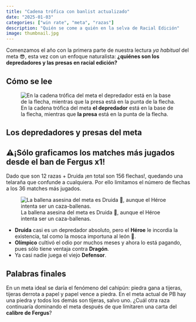 ```yaml
---
title: "Cadena trófica con banlist actualizado"
date: "2025-01-03"
categories: ["win rate", "meta", "razas"]
description: "Quién se come a quién en la selva de Racial Edición"
image: thumbnail.jpg
---
```


Comenzamos el año con la primera parte de nuestra lectura *ya habitual* del meta 😎, esta vez con un enfoque naturalista: **¿quiénes son los depredadores y las presas en racial edición?**

## Cómo se lee

![En la cadena trófica del meta **el depredador** está en la base de la flecha, mientras que **la presa** está en la punta de la flecha.](como-leer-cadena-trofica.jpg){fig-align="center"}

## Los depredadores y presas del meta

::: callout-caution
## ⚠️¡Sólo graficamos los matches más jugados desde el ban de Fergus x1!

Dado que son 12 razas + Druida ¡en total son 156 flechas!, quedando una telaraña que confunde a cualquiera. Por ello limitamos el número de flechas a los 36 matches más jugados.
:::

![La ballena asesina del meta es Druida 🐳, aunque el Héroe intenta ser un caza-ballenas.](cadena-trofica.jpg){fig-align="center"}

-   **Druida** casi es un depredador absoluto, pero el **Héroe** le incordia la existencia, tal como la mosca importuna al león 🦁.
-   **Olímpico** cultivó el odio por muchos meses y ahora lo está pagando, pues sólo tiene ventaja contra **Dragón**.
-   Ya casi nadie juega el viejo **Defensor**.

## Palabras finales

En un meta ideal se daría el fenómeno del cahipún: piedra gana a tijeras, tijeras derrota a papel y papel vence a piedra. En el meta actual de PB hay una piedra y todos los demás son tijeras, salvo uno. ¿Cuál otra raza continuaría dominando el meta después de que limitaren una carta del **calibre de Fergus**?

